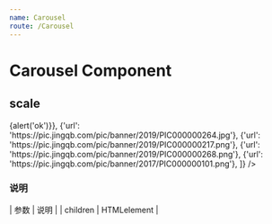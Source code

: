 ```yaml
---
name: Carousel
route: /Carousel
---
```



# Carousel Component

## scale
<Playground>
    <Carousel 
      list={[
        {'url': 'https://pic.jingqb.com/pic/banner/2019/PIC000000274.jpg', 'onClick': ()=>{alert('ok')}}, 
        {'url': 'https://pic.jingqb.com/pic/banner/2019/PIC000000264.jpg'},
        {'url': 'https://pic.jingqb.com/pic/banner/2019/PIC000000217.png'},
        {'url': 'https://pic.jingqb.com/pic/banner/2019/PIC000000268.png'},
        {'url': 'https://pic.jingqb.com/pic/banner/2017/PIC000000101.png'},
      ]}
    />
</Playground>


### 说明
| 参数     | 说明        |
| children | HTMLelement |
